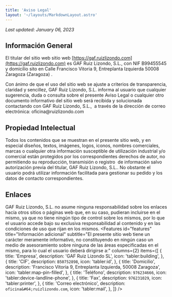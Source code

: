 ```yaml
---
title: 'Aviso Legal'
layout: '~/layouts/MarkdownLayout.astro'
---
```



*Last updated: January 06, 2023*
## Información General

El titular del sitio web sitio web [https://gaf.ruizlizondo.com](https://gaf.ruizlizondo.com) es GAF Ruiz Lizondo, S.L., con NIF B99455545 y domicilio sito en Calle Francisco Vitoria 9, Entreplanta Izquierda 50008 Zaragoza (Zaragoza) .

Con ánimo de que el uso del sitio web se ajuste a criterios de transparencia, claridad y sencillez, GAF Ruiz Lizondo, S.L. informa al usuario que cualquier sugerencia, duda o consulta sobre el presente Aviso Legal o cualquier otro documento informativo del sitio web será recibida y solucionada contactando con GAF Ruiz Lizondo, S.L.,  a través de la dirección de correo electrónica: oficina&#64;ruizlizondo.com

## Propiedad Intelectual

Todos los contenidos que se muestran en el presente sitio web, y en especial diseños, textos, imágenes, logos, iconos, nombres comerciales, marcas o cualquier otra información susceptible de utilización industrial y/o comercial están protegidos por los correspondientes derechos de autor, no permitiendo su reproducción, transmisión o registro  de información salvo autorización previa del titular, GAF Ruiz Lizondo, S.L.. No obstante el usuario podrá utilizar información facilitada para gestionar su pedido y los datos de contacto correspondientes.

## Enlaces

GAF Ruiz Lizondo, S.L. no asume ninguna responsabilidad sobre los enlaces hacía otros sitios o páginas web que, en su caso, pudieran incluirse en el mismo, ya que no tiene ningún tipo de control sobre los mismos, por lo que el usuario accede bajo su exclusiva responsabilidad al contenido y en las condiciones de uso que rijan en los mismos.
   <Features
    id="features"
    title="Información adicional"
    subtitle="El presente sitio web tiene un carácter meramente informativo, no constituyendo en ningún caso un medio de asesoramiento sobre ninguna de las áreas especificadas en el mismo, para lo cual el usuario deberá dirigirse a:"
    columns={2}
    items={[
      {
        title: 'Empresa',
        description:
          'GAF Ruiz Lizondo SL',
        icon: 'tabler:building',
      },
      {
        title: 'CIF',
        description: `B50752898`,
        icon: 'tabler:id',
      },
      {
        title: 'Domicilio',
        description:
          'Francisco Vitoria 9, Entreplanta Izquierda, 50008 Zaragoza',
        icon: 'tabler:map-pin-filled',
      },
      {
        title: 'Teléfono',
        description: `976234666`,
        icon: 'tabler:device-landline-phone',
      },
      {
        title: 'Fax',
        description: `976231029`,
        icon: 'tabler:printer',
      },
      {
        title: 'Correo electrónico',
        description: `oficina&#64;ruizlizondo.com`,
        icon: 'tabler:mail',
      },
    ]}
  />


